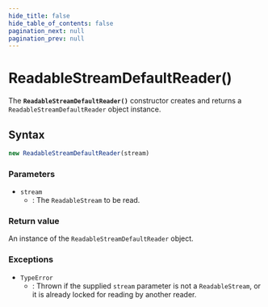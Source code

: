 ```yaml
---
hide_title: false
hide_table_of_contents: false
pagination_next: null
pagination_prev: null
---
```

# ReadableStreamDefaultReader()

The **`ReadableStreamDefaultReader()`**
constructor creates and returns a `ReadableStreamDefaultReader` object
instance.

## Syntax

```js
new ReadableStreamDefaultReader(stream)
```

### Parameters

- `stream`
  - : The `ReadableStream` to be read.

### Return value

An instance of the `ReadableStreamDefaultReader` object.

### Exceptions

- `TypeError`
  - : Thrown if the supplied `stream` parameter is not a `ReadableStream`,
    or it is already locked for reading by another reader.
